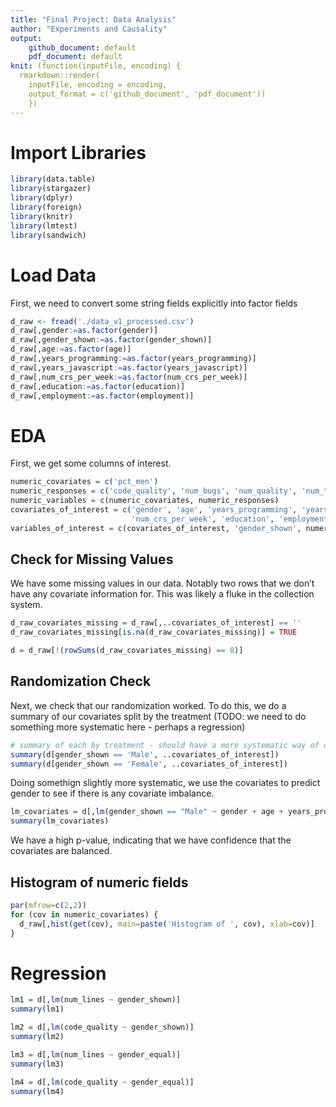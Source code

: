 ```yaml
---
title: "Final Project: Data Analysis"
author: "Experiments and Causality"
output: 
    github_document: default
    pdf_document: default
knit: (function(inputFile, encoding) {
  rmarkdown::render(
    inputFile, encoding = encoding,
    output_format = c('github_document', 'pdf_document')) 
    })
---
```


# Import Libraries

```r
library(data.table)
library(stargazer)
library(dplyr)
library(foreign)
library(knitr)
library(lmtest)
library(sandwich)
```

# Load Data

First, we need to convert some string fields explicitly into factor fields
```r
d_raw <- fread('./data_v1_processed.csv')
d_raw[,gender:=as.factor(gender)]
d_raw[,gender_shown:=as.factor(gender_shown)]
d_raw[,age:=as.factor(age)]
d_raw[,years_programming:=as.factor(years_programming)]
d_raw[,years_javascript:=as.factor(years_javascript)]
d_raw[,num_crs_per_week:=as.factor(num_crs_per_week)]
d_raw[,education:=as.factor(education)]
d_raw[,employment:=as.factor(employment)]
```

# EDA
First, we get some columns of interest.
```r
numeric_covariates = c('pct_men') 
numeric_responses = c('code_quality', 'num_bugs', 'num_quality', 'num_texts')
numeric_variables = c(numeric_covariates, numeric_responses)
covariates_of_interest = c('gender', 'age', 'years_programming', 'years_javascript', 
                           'num_crs_per_week', 'education', 'employment', numeric_covariates)
variables_of_interest = c(covariates_of_interest, 'gender_shown', numeric_responses)
```

## Check for Missing Values
We have some missing values in our data. Notably two rows that we don't have any covariate information for. This was likely a fluke in the collection system.

```r
d_raw_covariates_missing = d_raw[,..covariates_of_interest] == ''
d_raw_covariates_missing[is.na(d_raw_covariates_missing)] = TRUE

d = d_raw[!(rowSums(d_raw_covariates_missing) == 8)]
```

## Randomization Check
Next, we check that our randomization worked. To do this, we do a summary of our covariates split by the treatment (TODO: we need to do something more systematic here - perhaps a regression)
```r
# summary of each by treatment - should have a more systematic way of checking covariates
summary(d[gender_shown == 'Male', ..covariates_of_interest])
summary(d[gender_shown == 'Female', ..covariates_of_interest])
```

Doing somethign slightly more systematic, we use the covariates to predict gender to see if there is any covariate imbalance.
```r
lm_covariates = d[,lm(gender_shown == "Male" ~ gender + age + years_programming + years_javascript + num_crs_per_week + education + employment + pct_men)]
summary(lm_covariates)
```

We have a high p-value, indicating that we have confidence that the covariates are balanced.

## Histogram of numeric fields
```r
par(mfrow=c(2,2))
for (cov in numeric_covariates) {
  d_raw[,hist(get(cov), main=paste('Histogram of ', cov), xlab=cov)]  
}
```

# Regression
```r
lm1 = d[,lm(num_lines ~ gender_shown)]
summary(lm1)

lm2 = d[,lm(code_quality ~ gender_shown)]
summary(lm2)

lm3 = d[,lm(num_lines ~ gender_equal)]
summary(lm3)

lm4 = d[,lm(code_quality ~ gender_equal)]
summary(lm4)
```

